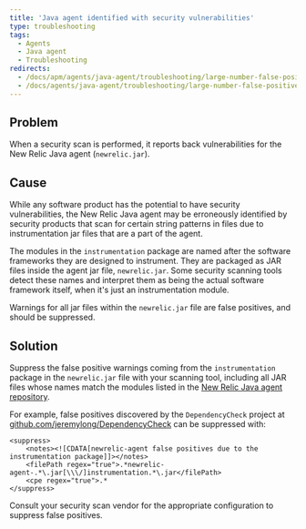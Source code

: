 ```yaml
---
title: 'Java agent identified with security vulnerabilities'
type: troubleshooting
tags:
  - Agents
  - Java agent
  - Troubleshooting
redirects:
  - /docs/apm/agents/java-agent/troubleshooting/large-number-false-positive-security-vulnerabilities
  - /docs/agents/java-agent/troubleshooting/large-number-false-positive-security-vulnerabilities
---
```


## Problem

When a security scan is performed, it reports back vulnerabilities for the New Relic Java agent (`newrelic.jar`).

## Cause

While any software product has the potential to have security vulnerabilities, the New Relic Java agent may be erroneously identified by security products that scan for certain string patterns in files due to instrumentation jar files that are a part of the agent.

The modules in the `instrumentation` package are named after the software frameworks they are designed to instrument. They are packaged as JAR files inside the agent jar file, `newrelic.jar`. Some security scanning tools detect these names and interpret them as being the actual software framework itself, when it's just an instrumentation module.

Warnings for all jar files within the `newrelic.jar` file are false positives, and should be suppressed.

## Solution

Suppress the false positive warnings coming from the `instrumentation` package in the `newrelic.jar` file with your scanning tool, including all JAR files whose names match the modules listed in the [New Relic Java agent repository](https://github.com/newrelic/newrelic-java-agent/tree/main/instrumentation).

For example, false positives discovered by the `DependencyCheck` project at [github.com/jeremylong/DependencyCheck](https://github.com/jeremylong/DependencyCheck) can be suppressed with:

```jar
<suppress>
    <notes><![CDATA[newrelic-agent false positives due to the instrumentation package]]></notes>
    <filePath regex="true">.*newrelic-agent-.*\.jar[\\\/]instrumentation.*\.jar</filePath>
    <cpe regex="true">.*
</suppress>
```

Consult your security scan vendor for the appropriate configuration to suppress false positives.

